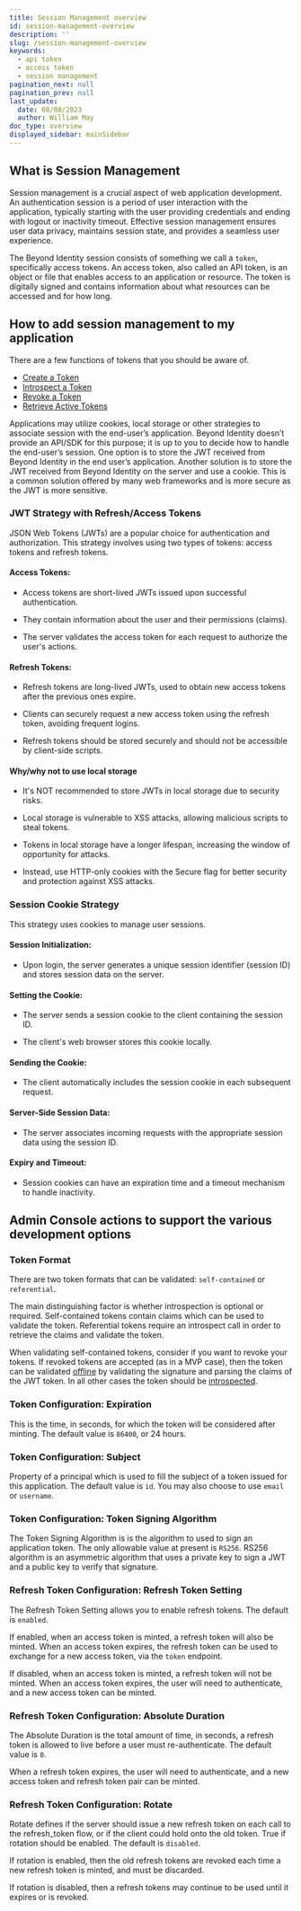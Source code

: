```yaml
---
title: Session Management overview
id: session-management-overview
description: ''
slug: /session-management-overview
keywords:
  - api token
  - access token
  - session management
pagination_next: null
pagination_prev: null
last_update:
  date: 08/08/2023
  author: William May
doc_type: overview
displayed_sidebar: mainSidebar
---
```



## What is Session Management

Session management is a crucial aspect of web application development. An authentication session is a period of user interaction with the application, typically starting with the user providing credentials and ending with logout or inactivity timeout. Effective session management ensures user data privacy, maintains session state, and provides a seamless user experience.

The Beyond Identity session consists of something we call a `token`, specifically access tokens. An access token, also called an API token, is an object or file that enables access to an application or resource. The token is digitally signed and contains information about what resources can be accessed and for how long.

## How to add session management to my application

There are a few functions of tokens that you should be aware of.

- [Create a Token](/docs/next/create-api-token)
- [Introspect a Token](/docs/next/validate-access-tokens)
- [Revoke a Token](/docs/next/revoke-access-tokens)
- [Retrieve Active Tokens](/docs/next/list-access-tokens)

Applications may utilize cookies, local storage or other strategies to associate session with the end-user’s application. Beyond Identity doesn’t provide an API/SDK for this purpose; it is up to you to decide how to handle the end-user’s session. One option is to store the JWT received from Beyond Identity in the end user’s application. Another solution is to store the JWT received from Beyond Identity on the server and use a cookie. This is a common solution offered by many web frameworks and is more secure as the JWT is more sensitive.

### JWT Strategy with Refresh/Access Tokens

JSON Web Tokens (JWTs) are a popular choice for authentication and authorization. This strategy involves using two types of tokens: access tokens and refresh tokens.

#### Access Tokens:

- Access tokens are short-lived JWTs issued upon successful authentication.

- They contain information about the user and their permissions (claims).

- The server validates the access token for each request to authorize the user's actions.

#### Refresh Tokens:

- Refresh tokens are long-lived JWTs, used to obtain new access tokens after the previous ones expire.

- Clients can securely request a new access token using the refresh token, avoiding frequent logins.

- Refresh tokens should be stored securely and should not be accessible by client-side scripts.

#### Why/why not to use local storage

- It's NOT recommended to store JWTs in local storage due to security risks.

- Local storage is vulnerable to XSS attacks, allowing malicious scripts to steal tokens.

- Tokens in local storage have a longer lifespan, increasing the window of opportunity for attacks.

- Instead, use HTTP-only cookies with the Secure flag for better security and protection against XSS attacks.

### Session Cookie Strategy

This strategy uses cookies to manage user sessions.

#### Session Initialization:

- Upon login, the server generates a unique session identifier (session ID) and stores session data on the server.

#### Setting the Cookie:

- The server sends a session cookie to the client containing the session ID.

- The client's web browser stores this cookie locally.

#### Sending the Cookie:

- The client automatically includes the session cookie in each subsequent request.

#### Server-Side Session Data:

- The server associates incoming requests with the appropriate session data using the session ID.

#### Expiry and Timeout:

- Session cookies can have an expiration time and a timeout mechanism to handle inactivity.

## Admin Console actions to support the various development options

### Token Format

There are two token formats that can be validated: `self-contained` or `referential`.

The main distinguishing factor is whether introspection is optional or required. Self-contained tokens contain claims which can be used to validate the token. Referential tokens require an introspect call in order to retrieve the claims and validate the token.

When validating self-contained tokens, consider if you want to revoke your tokens. If revoked tokens are accepted (as in a MVP case), then the token can be validated [offline](/docs/next/validate-access-tokens#offline-validation) by validating the signature and parsing the claims of the JWT token. In all other cases the token should be [introspected](https://developer.beyondidentity.com/docs/v1/workflows/api-token#introspection-online-validation).

### Token Configuration: Expiration

This is the time, in seconds, for which the token will be considered after minting. The default value is `86400`, or 24 hours.

### Token Configuration: Subject

Property of a principal which is used to fill the subject of a token issued for this application. The default value is `id`. You may also choose to use `email` or `username`.

### Token Configuration: Token Signing Algorithm

The Token Signing Algorithm is is the algorithm to used to sign an application token. The only allowable value at present is `RS256`. RS256 algorithm is an asymmetric algorithm that uses a private key to sign a JWT and a public key to verify that signature.

### Refresh Token Configuration: Refresh Token Setting

The Refresh Token Setting allows you to enable refresh tokens. The default is `enabled`.

If enabled, when an access token is minted, a refresh token will also be minted. When an access token expires, the refresh token can be used to exchange for a new access token, via the `token` endpoint.

If disabled, when an access token is minted, a refresh token will not be minted. When an access token expires, the user will need to authenticate, and a new access token can be minted.

### Refresh Token Configuration: Absolute Duration

The Absolute Duration is the total amount of time, in seconds, a refresh token is allowed to live before a user must re-authenticate. The default value is `0`.

When a refresh token expires, the user will need to authenticate, and a new access token and refresh token pair can be minted.

### Refresh Token Configuration: Rotate

Rotate defines if the server should issue a new refresh token on each call to the refresh_token flow, or if the client could hold onto the old token. True if rotation should be enabled. The default is `disabled`.

If rotation is enabled, then the old refresh tokens are revoked each time a new refresh token is minted, and must be discarded.

If rotation is disabled, then a refresh tokens may continue to be used until it expires or is revoked.

